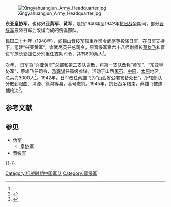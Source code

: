 [[File:Xingyahuangjun_Army_Headquarter.jpg|thumb]]

'''东亚皇协军'''，也称'''兴亚黄军'''、'''黄军'''，是指1940年至1942年[[抗日战争|抗日战争]]期间，部分[[晋系|晋绥军]]投降日军后改编而成的傀儡部队。

民国二十九年（1940年），[[阎锡山|阎锡山]][[晋绥军|晋绥军]]辎重兵司令[[武尽英|武尽英]]投降日军，在日军支持下，组建“兴亚黄军”，命武尽英任总司令，原晋绥军第六十八师副师长[[蔡雄飞|蔡雄飞]]和晋绥军旅长[[郭援任|郭援任]]分别担任支队司令，共有800余人<ref name="a" />。

次年， 日军将“兴亚黄军”总部和第二支队遣散，将第一支队改称“黄军”、“东亚皇协军”，蔡雄飞任司令，[[汤嘉谋|汤嘉谋]]任高级参谋，活动于山西[[离石|离石]]、[[中阳|中阳]]、[[太原|太原]]地区。总兵力3000人<ref name="a">{{cite web |title=关于抗战时期伪军的一些情况 |url=http://news.163.com/05/0806/18/1QG9R6200001127G.html |accessdate=2014-01-05 |website=网易 |archive-url=https://web.archive.org/web/20140106031349/http://news.163.com/05/0806/18/1QG9R6200001127G.html |archive-date=2014-01-06 |dead-url=yes }}</ref>。1942年，日军改任蔡雄飞为“山西省公署警备处长”，所辖部队分散到阳曲、清源、徐沟等县，番号撤销。1945年，抗日战争结束，蔡雄飞被逮捕枪决<ref>{{cite web|title=中国共产党抗击的全部伪军概况（1943年8月23日）|url=http://cpc.people.com.cn/GB/64184/64186/66645/4490604.html|accessdate=2014-01-05|website=人民网|archive-date=2014-01-06|archive-url=https://web.archive.org/web/20140106040147/http://cpc.people.com.cn/GB/64184/64186/66645/4490604.html|dead-url=no}}</ref>。

== 参考文献 ==
{{Reflist|30em}}

== 参见 ==
{{Portal box|中华民国|山西|第二次世界大战}}
* [[伪军|伪军]]
** [[皇协军|皇协军]]
* [[晋绥军|晋绥军]]

{{-}}
{{中国抗日战争中共战役战斗}}

[[Category:抗战时期中国军队|Category:抗战时期中国军队]]
[[Category:晋绥军|Category:晋绥军]]